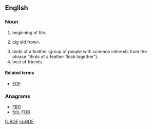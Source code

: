 ==English==
{{wikipedia}}

===Noun===
{{en-noun}}

# {{computing}} beginning of file.
# {{Internet}} big old frown.
# birds of a feather (group of people with common interests from the phrase "Birds of a feather flock together").
# best of friends.

====Related terms====
* [[EOF]]

===Anagrams===
* [[FBO#English|FBO]]
* [[fob#English|fob]], [[FOB#English|FOB]]

[[fr:BOF]]
[[sk:BOF]]